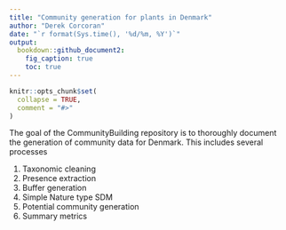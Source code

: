 ```yaml
---
title: "Community generation for plants in Denmark"
author: "Derek Corcoran"
date: "`r format(Sys.time(), '%d/%m, %Y')`"
output:
  bookdown::github_document2:
    fig_caption: true
    toc: true
---
```


<!-- README.md is generated from README.Rmd. Please edit that file -->

```r
knitr::opts_chunk$set(
  collapse = TRUE,
  comment = "#>"
)
```


<!-- badges: start -->
<!-- badges: end -->

The goal of the CommunityBuilding repository is to thoroughly document the generation of community data for Denmark. This includes several processes

1. Taxonomic cleaning
2. Presence extraction
3. Buffer generation
4. Simple Nature type SDM
5. Potential community generation
6. Summary metrics